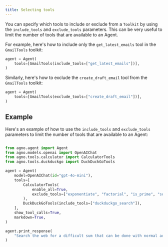```yaml
---
title: Selecting tools
---
```


You can specify which tools to include or exclude from a `Toolkit` by using the `include_tools` and `exclude_tools` parameters. This can be very useful to limit the number of tools that are available to an Agent.

For example, here's how to include only the `get_latest_emails` tool in the `GmailTools` toolkit:

```python
agent = Agent(
    tools=[GmailTools(include_tools=["get_latest_emails"])],
)
```

Similarly, here's how to exclude the `create_draft_email` tool from the `GmailTools` toolkit:

```python
agent = Agent(
    tools=[GmailTools(exclude_tools=["create_draft_email"])],
)
```

## Example

Here's an example of how to use the `include_tools` and `exclude_tools` parameters to limit the number of tools that are available to an Agent:

```python include_exclude_tools.py

from agno.agent import Agent
from agno.models.openai import OpenAIChat
from agno.tools.calculator import CalculatorTools
from agno.tools.duckduckgo import DuckDuckGoTools

agent = Agent(
    model=OpenAIChat(id="gpt-4o-mini"),
    tools=[
        CalculatorTools(
            enable_all=True,
            exclude_tools=["exponentiate", "factorial", "is_prime", "square_root"],
        ),
        DuckDuckGoTools(include_tools=["duckduckgo_search"]),
    ],
    show_tool_calls=True,
    markdown=True,
)

agent.print_response(
    "Search the web for a difficult sum that can be done with normal arithmetic and solve it.",
)
```





